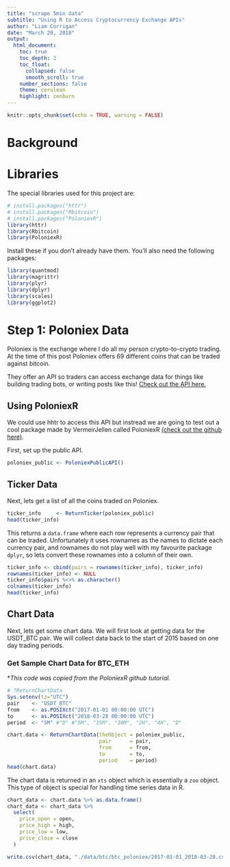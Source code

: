 ```yaml
---
title: "scrape 5min data"
subtitle: "Using R to Access Cryptocurrency Exchange APIs"
author: "Liam Corrigan"
date: "March 20, 2018"
output: 
  html_document:
    toc: true
    toc_depth: 2
    toc_float:
      collapsed: false
      smooth_scroll: true
    number_sections: false
    theme: cerulean
    highlight: zenburn
---
```


```r
knitr::opts_chunk$set(echo = TRUE, warning = FALSE)
```



# Background

# Libraries
The special libraries used for this project are:
```r
# install.packages("httr")
# install.packages("Rbitcoin")
# install.packages("PoloniexR")
library(httr)
library(Rbitcoin)
library(PoloniexR)
```
Install these if you don't already have them. You'll also need the following packages:
```r
library(quantmod)
library(magrittr)
library(plyr)
library(dplyr)
library(scales)
library(ggplot2)
```

# Step 1: Poloniex Data
Poloniex is the exchange where I do all my person crypto-to-crypto trading. At the time of this post Poloniex offers 69 different coins that can be traded against bitcoin.

They offer an API so traders can access exchange data for things like building trading bots, or writing posts like this! [Check out the API here.](https://poloniex.com/support/api/)

## Using PoloniexR
We could use hhtr to access this API but instread we are going to test out a cool package made by VermeirJellen called PoloniexR [(check out the github here)](https://github.com/VermeirJellen/PoloniexR).

First, set up the public API.
```r
poloniex_public <- PoloniexPublicAPI()
```
## Ticker Data
Next, lets get a list of all the coins traded on Poloniex.
```r
ticker_info     <- ReturnTicker(poloniex_public)
head(ticker_info)
```
This returns a `data.frame` where each row represents a currency pair that can be traded. Unfortunately it uses rownames as the names to dictate each currency pair, and rownames do not play well with my favourite package `dplyr`, so lets convert these rownames into a column of their own.

```r
ticker_info <- cbind(pairs = rownames(ticker_info), ticker_info)
rownames(ticker_info) <- NULL
ticker_info$pairs %<>% as.character()
colnames(ticker_info)
head(ticker_info)
```

## Chart Data
Next, lets get some chart data. We will first look at getting data for the USDT_BTC pair. We will collect data back to the start of 2015 based on one day trading periods.

### Get Sample Chart Data for BTC_ETH
*_This code was copied from the PoloniexR github tutorial._
```r
# ?ReturnChartData
Sys.setenv(tz="UTC")
pair    <- "USDT_BTC"
from    <- as.POSIXct("2017-01-01 00:00:00 UTC")
to      <- as.POSIXct("2018-03-28 00:00:00 UTC")
period  <- "5M" #"D" #"5M", "15M", "30M", "2H", "4H", "D"

chart.data <- ReturnChartData(theObject = poloniex_public,
                              pair      = pair,
                              from      = from,
                              to        = to,
                              period    = period)
head(chart.data)
```
The chart data is returned in an `xts` object which is essentially a `zoo` object. This type of object is special for handling time series data in R. 

```r
chart_data <- chart.data %>% as.data.frame()
chart_data <- chart_data %>%
  select(
    price_open = open,
    price_high = high,
    price_low = low,
    price_close = close
  )

write.csv(chart_data, "./data/btc/btc_poloniex/2017-01-01_2018-03-28.csv")

```







